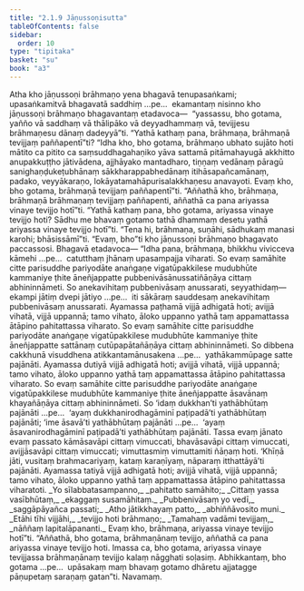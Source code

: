 ```yaml
---
title: "2.1.9 Jāṇussoṇisutta"
tableOfContents: false
sidebar:
  order: 10
type: "tipitaka"
basket: "su"
book: "a3"
---
```



<DynamicBreadcrumb />

<Division number="60" book="a3">

<Paragraph number="382" book="a3">
Atha kho jāṇussoṇi brāhmaṇo yena bhagavā tenupasaṅkami; upasaṅkamitvā bhagavatā saddhiṃ …pe…  ekamantaṃ nisinno kho jāṇussoṇi brāhmaṇo bhagavantaṃ etadavoca—  “yassassu, bho gotama, yañño vā saddhaṃ vā thālipāko vā deyyadhammaṃ vā, tevijjesu brāhmaṇesu dānaṃ dadeyyā”ti. “Yathā kathaṃ pana, brāhmaṇa, brāhmaṇā tevijjaṃ paññapentī”ti? “Idha kho, bho gotama, brāhmaṇo ubhato sujāto hoti mātito ca pitito ca saṃsuddhagahaṇiko yāva sattamā pitāmahayugā akkhitto anupakkuṭṭho jātivādena, ajjhāyako mantadharo, tiṇṇaṃ vedānaṃ pāragū sanighaṇḍukeṭubhānaṃ sākkharappabhedānaṃ itihāsapañcamānaṃ, padako, veyyākaraṇo, lokāyatamahāpurisalakkhaṇesu anavayoti. Evaṃ kho, bho gotama, brāhmaṇā tevijjaṃ paññapentī”ti.
</Paragraph>

<Paragraph number="383" book="a3">
“Aññathā kho, brāhmaṇa, brāhmaṇā brāhmaṇaṃ tevijjaṃ paññapenti, aññathā ca pana ariyassa vinaye tevijjo hotī”ti. “Yathā kathaṃ pana, bho gotama, ariyassa vinaye tevijjo hoti? Sādhu me bhavaṃ gotamo tathā dhammaṃ desetu yathā ariyassa vinaye tevijjo hotī”ti. “Tena hi, brāhmaṇa, suṇāhi, sādhukaṃ manasi karohi; bhāsissāmī”ti. “Evaṃ, bho”ti kho jāṇussoṇi brāhmaṇo bhagavato paccassosi. Bhagavā etadavoca—
</Paragraph>

<Paragraph number="384" book="a3">
“Idha pana, brāhmaṇa, bhikkhu vivicceva kāmehi …pe…  catutthaṃ jhānaṃ upasampajja viharati.
</Paragraph>

<Paragraph number="385" book="a3">
So evaṃ samāhite citte parisuddhe pariyodāte anaṅgaṇe vigatūpakkilese mudubhūte kammaniye ṭhite āneñjappatte pubbenivāsānussatiñāṇāya cittaṃ abhininnāmeti. So anekavihitaṃ pubbenivāsaṃ anussarati, seyyathidaṃ—  ekampi jātiṃ dvepi jātiyo …pe…  iti sākāraṃ sauddesaṃ anekavihitaṃ pubbenivāsaṃ anussarati. Ayamassa paṭhamā vijjā adhigatā hoti; avijjā vihatā, vijjā uppannā; tamo vihato, āloko uppanno yathā taṃ appamattassa ātāpino pahitattassa viharato.
</Paragraph>

<Paragraph number="386" book="a3">
So evaṃ samāhite citte parisuddhe pariyodāte anaṅgaṇe vigatūpakkilese mudubhūte kammaniye ṭhite āneñjappatte sattānaṃ cutūpapātañāṇāya cittaṃ abhininnāmeti. So dibbena cakkhunā visuddhena atikkantamānusakena …pe…  yathākammūpage satte pajānāti. Ayamassa dutiyā vijjā adhigatā hoti; avijjā vihatā, vijjā uppannā; tamo vihato, āloko uppanno yathā taṃ appamattassa ātāpino pahitattassa viharato.
</Paragraph>

<Paragraph number="387" book="a3">
So evaṃ samāhite citte parisuddhe pariyodāte anaṅgaṇe vigatūpakkilese mudubhūte kammaniye ṭhite āneñjappatte āsavānaṃ khayañāṇāya cittaṃ abhininnāmeti. So ‘idaṃ dukkhan’ti yathābhūtaṃ pajānāti …pe…  ‘ayaṃ dukkhanirodhagāminī paṭipadā’ti yathābhūtaṃ pajānāti; ‘ime āsavā’ti yathābhūtaṃ pajānāti …pe…  ‘ayaṃ āsavanirodhagāminī paṭipadā’ti yathābhūtaṃ pajānāti. Tassa evaṃ jānato evaṃ passato kāmāsavāpi cittaṃ vimuccati, bhavāsavāpi cittaṃ vimuccati, avijjāsavāpi cittaṃ vimuccati; vimuttasmiṃ vimuttamiti ñāṇaṃ hoti. ‘Khīṇā jāti, vusitaṃ brahmacariyaṃ, kataṃ karaṇīyaṃ, nāparaṃ itthattāyā’ti pajānāti. Ayamassa tatiyā vijjā adhigatā hoti; avijjā vihatā, vijjā uppannā; tamo vihato, āloko uppanno yathā taṃ appamattassa ātāpino pahitattassa viharatoti.
</Paragraph>

<Paragraph number="388" type="verses" book="a3">
_Yo sīlabbatasampanno,_  
_pahitatto samāhito;_  
_Cittaṃ yassa vasībhūtaṃ,_  
_ekaggaṃ susamāhitaṃ._  

</Paragraph>

<Paragraph number="389" type="verses" book="a3">
_Pubbenivāsaṃ yo vedī,_  
_saggāpāyañca passati;_  
_Atho jātikkhayaṃ patto,_  
_abhiññāvosito muni._  

</Paragraph>

<Paragraph number="390" type="verses" book="a3">
_Etāhi tīhi vijjāhi,_  
_tevijjo hoti brāhmaṇo;_  
_Tamahaṃ vadāmi tevijjaṃ,_  
_nāññaṃ lapitalāpananti._  

</Paragraph>

<Paragraph number="391" book="a3">
Evaṃ kho, brāhmaṇa, ariyassa vinaye tevijjo hotī”ti. “Aññathā, bho gotama, brāhmaṇānaṃ tevijjo, aññathā ca pana ariyassa vinaye tevijjo hoti. Imassa ca, bho gotama, ariyassa vinaye tevijjassa brāhmaṇānaṃ tevijjo kalaṃ nāgghati soḷasiṃ.
</Paragraph>

<Paragraph number="392" book="a3">
Abhikkantaṃ, bho gotama …pe…  upāsakaṃ maṃ bhavaṃ gotamo dhāretu ajjatagge pāṇupetaṃ saraṇaṃ gatan”ti.

</Paragraph>
</Division>

<Paragraph number="393" type="center" book="a3">
Navamaṃ.
</Paragraph>